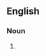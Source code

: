 {{also|cul-de-sac}}
==English==

===Noun===
{{en-noun|s|culsdesac}}

# {{alternative spelling of|en|cul-de-sac}}